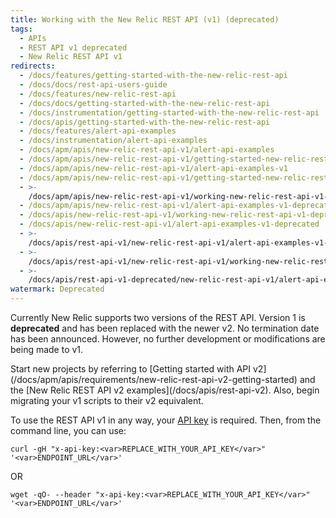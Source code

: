 ```yaml
---
title: Working with the New Relic REST API (v1) (deprecated)
tags:
  - APIs
  - REST API v1 deprecated
  - New Relic REST API v1
redirects:
  - /docs/features/getting-started-with-the-new-relic-rest-api
  - /docs/docs/rest-api-users-guide
  - /docs/features/new-relic-rest-api
  - /docs/docs/getting-started-with-the-new-relic-rest-api
  - /docs/instrumentation/getting-started-with-the-new-relic-rest-api
  - /docs/apis/getting-started-with-the-new-relic-rest-api
  - /docs/features/alert-api-examples
  - /docs/instrumentation/alert-api-examples
  - /docs/apm/apis/new-relic-rest-api-v1/alert-api-examples
  - /docs/apm/apis/new-relic-rest-api-v1/getting-started-new-relic-rest-api
  - /docs/apm/apis/new-relic-rest-api-v1/alert-api-examples-v1
  - /docs/apm/apis/new-relic-rest-api-v1/getting-started-new-relic-rest-api-v1
  - >-
    /docs/apm/apis/new-relic-rest-api-v1/working-new-relic-rest-api-v1-deprecated
  - /docs/apm/apis/new-relic-rest-api-v1/alert-api-examples-v1-deprecated
  - /docs/apis/new-relic-rest-api-v1/working-new-relic-rest-api-v1-deprecated
  - /docs/apis/new-relic-rest-api-v1/alert-api-examples-v1-deprecated
  - >-
    /docs/apis/rest-api-v1/new-relic-rest-api-v1/alert-api-examples-v1-deprecated
  - >-
    /docs/apis/rest-api-v1/new-relic-rest-api-v1/working-new-relic-rest-api-v1-deprecated
  - >-
    /docs/apis/rest-api-v1-deprecated/new-relic-rest-api-v1/alert-api-examples-v1-deprecated
watermark: Deprecated
---
```


Currently New Relic supports two versions of the REST API. Version 1 is **deprecated** and has been replaced with the newer v2. No termination date has been announced. However, no further development or modifications are being made to v1.

<Callout variant="important">
  Start new projects by referring to [Getting started with API v2](/docs/apm/apis/requirements/new-relic-rest-api-v2-getting-started) and the [New Relic REST API v2 examples](/docs/apis/rest-api-v2). Also, begin migrating your v1 scripts to their v2 equivalent.
</Callout>

To use the REST API v1 in any way, your [API key](/docs/apm/apis/requirements/api-key) is required. Then, from the command line, you can use:

```
curl -gH "x-api-key:<var>REPLACE_WITH_YOUR_API_KEY</var>" '<var>ENDPOINT_URL</var>'
```

OR

```
wget -qO- --header "x-api-key:<var>REPLACE_WITH_YOUR_API_KEY</var>" '<var>ENDPOINT_URL</var>'
```
